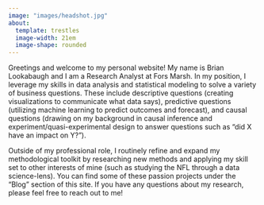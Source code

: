 ```yaml
---
image: "images/headshot.jpg"
about:
  template: trestles
  image-width: 21em
  image-shape: rounded
---
```


Greetings and welcome to my personal website! My name is Brian Lookabaugh and I am a Research Analyst at Fors Marsh. In my position, I leverage my skills in data analysis and statistical modeling to solve a variety of business questions. These include descriptive questions (creating visualizations to communicate what data says), predictive questions (utilizing machine learning to predict outcomes and forecast), and causal questions (drawing on my background in causal inference and experiment/quasi-experimental design to answer questions such as "did X have an impact on Y?").

:::a
Outside of my professional role, I routinely refine and expand my methodological toolkit by researching new methods and applying my skill set to other interests of mine (such as studying the NFL through a data science-lens). You can find some of these passion projects under the "Blog" section of this site. If you have any questions about my research, please feel free to reach out to me!
:::

